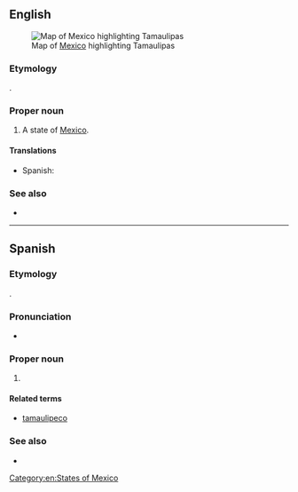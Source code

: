 ==English==
[[File:Mexico map, MX-TAM.svg|thumb|Map of [[Mexico]] highlighting Tamaulipas]]

===Etymology===
{{etyl|hus|en}}.

===Proper noun===
{{en-proper noun}}

# A state of [[Mexico]].

====Translations====
{{trans-top|state of Mexico}}
* Spanish: {{t+|es|Tamaulipas|m}}
{{trans-mid}}
{{trans-bottom}}

===See also===
* {{pedialite}}

[[Category:en:States of Mexico]]

----

==Spanish==

===Etymology===
{{etyl|hus|es}}.

===Pronunciation===
* {{es-IPA}}

===Proper noun===
{{es-proper noun|m}}

# {{place|es|state|c/Mexico}}

====Related terms====
* [[tamaulipeco]]

===See also===
* {{pedialite|lang=es}}